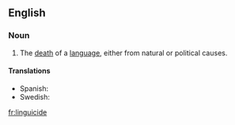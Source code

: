 ==English==
===Noun===
{{wikipedia}}
{{en-noun|-}}

# The [[death]] of a [[language]], either from natural or political causes.

====Translations====
{{trans-top|the death of a language}}
* Spanish: {{t|es|lingüicidio|m}}
* Swedish: {{t|sv|språkdöd|c}}
{{trans-mid}}
{{trans-bottom}}

[[fr:linguicide]]